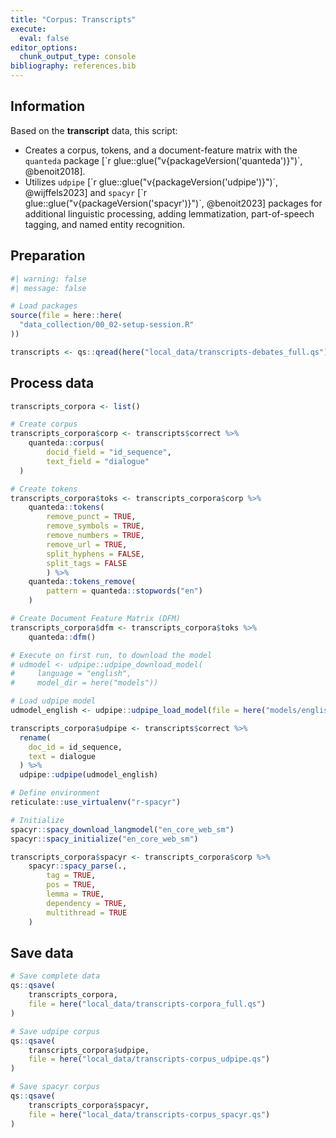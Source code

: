 ```yaml
---
title: "Corpus: Transcripts"
execute: 
  eval: false
editor_options: 
  chunk_output_type: console
bibliography: references.bib
---
```


::: callout-note
## Information

Based on the **transcript** data, this script:

-   Creates a corpus, tokens, and a document-feature matrix with the `quanteda` package [`r glue::glue("v{packageVersion('quanteda')}")`, @benoit2018].
-   Utilizes `udpipe` [`r glue::glue("v{packageVersion('udpipe')}")`, @wijffels2023] and `spacyr` [`r glue::glue("v{packageVersion('spacyr')}")`, @benoit2023] packages for additional linguistic processing, adding lemmatization, part-of-speech tagging, and named entity recognition.
:::

## Preparation

```r
#| warning: false
#| message: false

# Load packages
source(file = here::here(
  "data_collection/00_02-setup-session.R"
))
```

```r
transcripts <- qs::qread(here("local_data/transcripts-debates_full.qs"))
```

## Process data

```r
transcripts_corpora <- list()

# Create corpus
transcripts_corpora$corp <- transcripts$correct %>% 
    quanteda::corpus(
        docid_field = "id_sequence", 
        text_field = "dialogue"
  )

# Create tokens
transcripts_corpora$toks <- transcripts_corpora$corp %>% 
    quanteda::tokens(
        remove_punct = TRUE, 
        remove_symbols = TRUE,
        remove_numbers = TRUE,
        remove_url = TRUE, 
        split_hyphens = FALSE,
        split_tags = FALSE
        ) %>% 
    quanteda::tokens_remove(
        pattern = quanteda::stopwords("en")
    )

# Create Document Feature Matrix (DFM)
transcripts_corpora$dfm <- transcripts_corpora$toks %>% 
    quanteda::dfm()
```

```r
# Execute on first run, to download the model 
# udmodel <- udpipe::udpipe_download_model(
#     language = "english",
#     model_dir = here("models"))

# Load udpipe model
udmodel_english <- udpipe::udpipe_load_model(file = here("models/english-ewt-ud-2.5-191206.udpipe"))

transcripts_corpora$udpipe <- transcripts$correct %>% 
  rename(
    doc_id = id_sequence,
    text = dialogue
  ) %>% 
  udpipe::udpipe(udmodel_english)
```

```r
# Define environment
reticulate::use_virtualenv("r-spacyr")

# Initialize
spacyr::spacy_download_langmodel("en_core_web_sm")
spacyr::spacy_initialize("en_core_web_sm")

transcripts_corpora$spacyr <- transcripts_corpora$corp %>% 
    spacyr::spacy_parse(.,
        tag = TRUE,
        pos = TRUE,
        lemma = TRUE,
        dependency = TRUE,
        multithread = TRUE
    )
```

## Save data

```r
# Save complete data
qs::qsave(
    transcripts_corpora,
    file = here("local_data/transcripts-corpora_full.qs")
)

# Save udpipe corpus
qs::qsave(
    transcripts_corpora$udpipe, 
    file = here("local_data/transcripts-corpus_udpipe.qs")
)

# Save spacyr corpus
qs::qsave(
    transcripts_corpora$spacyr, 
    file = here("local_data/transcripts-corpus_spacyr.qs")
)
```
